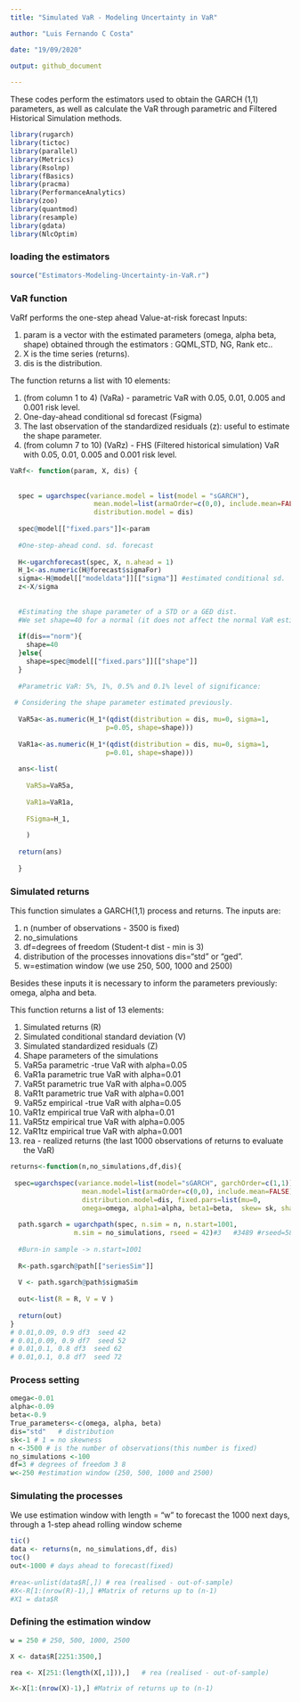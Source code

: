 ```yaml
---
title: "Simulated VaR - Modeling Uncertainty in VaR"

author: "Luis Fernando C Costa"

date: "19/09/2020"

output: github_document
  
---
```


These codes perform the estimators used to obtain the GARCH (1,1) parameters, as well as calculate the VaR through parametric and Filtered Historical Simulation methods.  

```r
library(rugarch)
library(tictoc)
library(parallel)
library(Metrics)
library(Rsolnp)
library(fBasics)
library(pracma)
library(PerformanceAnalytics)
library(zoo)
library(quantmod)
library(resample)
library(gdata)
library(NlcOptim)
```
### loading the estimators
```r

source("Estimators-Modeling-Uncertainty-in-VaR.r")

```

### VaR function 

VaRf performs the one-step ahead Value-at-risk forecast
Inputs:

1. param is a vector with the estimated parameters (omega, alpha beta, shape) 
 obtained through the estimators : GQML,STD, NG, Rank etc..
2. X is the time series (returns).
3. dis is the distribution. 

The function returns a list with 10 elements:

1. (from column 1 to 4) (VaRa) - parametric VaR with 0.05, 0.01, 0.005 and 0.001 risk level.
2.  One-day-ahead conditional sd forecast (Fsigma)
3.  The last observation of the standardized residuals (z): useful to estimate 
the shape parameter.
4. (from column 7 to 10) (VaRz) - FHS (Filtered historical simulation) VaR with 0.05,
0.01, 0.005 and 0.001 risk level.

```r

VaRf<- function(param, X, dis) {
  
  
  spec = ugarchspec(variance.model = list(model = "sGARCH"),
                     mean.model=list(armaOrder=c(0,0), include.mean=FALSE),
                     distribution.model = dis)
  
  spec@model[["fixed.pars"]]<-param
  
  #One-step-ahead cond. sd. forecast
  
  H<-ugarchforecast(spec, X, n.ahead = 1)
  H_1<-as.numeric(H@forecast$sigmaFor)
  sigma<-H@model[["modeldata"]][["sigma"]] #estimated conditional sd.
  z<-X/sigma
  
  
  #Estimating the shape parameter of a STD or a GED dist.
  #We set shape=40 for a normal (it does not affect the normal VaR estimation)
  
  if(dis=="norm"){
    shape=40
  }else{
    shape=spec@model[["fixed.pars"]][["shape"]]
  }
  
  #Parametric VaR: 5%, 1%, 0.5% and 0.1% level of significance:
  
 # Considering the shape parameter estimated previously.
  
  VaR5a<-as.numeric(H_1*(qdist(distribution = dis, mu=0, sigma=1, 
                        p=0.05, shape=shape)))
  
  VaR1a<-as.numeric(H_1*(qdist(distribution = dis, mu=0, sigma=1,
                        p=0.01, shape=shape)))
  
  ans<-list(
    
    VaR5a=VaR5a,
    
    VaR1a=VaR1a,
    
    FSigma=H_1,
    
    )
  
  return(ans)
  
  }
```

### Simulated returns

This function simulates a GARCH(1,1) process and returns.
The inputs are: 

1. n (number of observations - 3500 is fixed)
2. no_simulations
3. df=degrees of freedom (Student-t dist - min is 3)
5. distribution of the processes innovations dis="std" or "ged".
6. w=estimation window (we use 250, 500, 1000 and 2500)

Besides these inputs it is necessary to inform the parameters previously: omega, alpha and beta.

This function returns a list of 13 elements:

1.  Simulated returns (R)
2.  Simulated conditional standard deviation (V)
3.  Simulated standardized residuals (Z)
4.  Shape parameters of the simulations
5.  VaR5a parametric -true VaR with alpha=0.05
6.  VaR1a parametric true VaR with alpha=0.01
7.  VaR5t parametric true VaR with alpha=0.005
8.  VaR1t parametric true VaR with alpha=0.001
9.  VaR5z empirical -true VaR with alpha=0.05
10. VaR1z empirical true VaR with alpha=0.01
11. VaR5tz empirical true VaR with alpha=0.005
12. VaR1tz empirical true VaR with alpha=0.001
13. rea - realized returns (the last 1000 observations of returns to evaluate the VaR)

```r


returns<-function(n,no_simulations,df,dis){
  
 spec=ugarchspec(variance.model=list(model="sGARCH", garchOrder=c(1,1)),
                  mean.model=list(armaOrder=c(0,0), include.mean=FALSE), 
                  distribution.model=dis, fixed.pars=list(mu=0,
                  omega=omega, alpha1=alpha, beta1=beta,  skew= sk, shape=df))
  
  path.sgarch = ugarchpath(spec, n.sim = n, n.start=1001,
                m.sim = no_simulations, rseed = 42)#3   #3489 #rseed=589, 3478
  
  #Burn-in sample -> n.start=1001
  
  R<-path.sgarch@path[["seriesSim"]]
  
  V <- path.sgarch@path$sigmaSim
  
  out<-list(R = R, V = V )
  
  return(out)
}
# 0.01,0.09, 0.9 df3  seed 42
# 0.01,0.09, 0.9 df7  seed 52
# 0.01,0.1, 0.8 df3  seed 62
# 0.01,0.1, 0.8 df7  seed 72

```

### Process setting
```r

omega<-0.01  
alpha<-0.09 
beta<-0.9 
True_parameters<-c(omega, alpha, beta)
dis="std"   # distribution 
sk<-1 # 1 = no skewness 
n <-3500 # is the number of observations(this number is fixed)
no_simulations <-100
df=3 # degrees of freedom 3 8 
w<-250 #estimation window (250, 500, 1000 and 2500)
```

### Simulating the processes 
We use estimation window with length = "w" to forecast the 1000 next days, through a 1-step ahead rolling window scheme
```r

tic()
data <- returns(n, no_simulations,df, dis)
toc()
out<-1000 # days ahead to forecast(fixed)
 
#rea<-unlist(data$R[,]) # rea (realised - out-of-sample)
#X<-R[1:(nrow(R)-1),] #Matrix of returns up to (n-1)
#X1 = data$R
```

### Defining the estimation window
```r

w = 250 # 250, 500, 1000, 2500

X <- data$R[2251:3500,]

rea <- X[251:(length(X[,1])),]   # rea (realised - out-of-sample)

X<-X[1:(nrow(X)-1),] #Matrix of returns up to (n-1)




```
